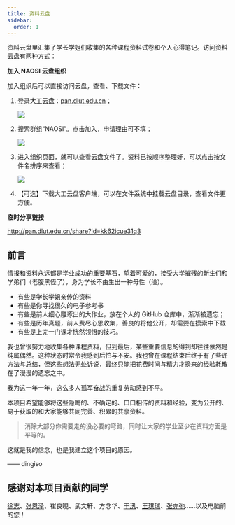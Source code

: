 ```yaml
---
title: 资料云盘
sidebar:
  order: 1
---
```


资料云盘里汇集了学长学姐们收集的各种课程资料试卷和个人心得笔记。访问资料云盘有两种方式：

**加入 NAOSI 云盘组织**

加入组织后可以直接访问云盘，查看、下载文件：

1. 登录大工云盘：[pan.dlut.edu.cn](http://pan.dlut.edu.cn)；

   ![](../../../assets/images/pan1.jpg)

2. 搜索群组“NAOSI”。点击加入，申请理由可不填；

   ![](../../../assets/images/pan2.jpg)

3. 进入组织页面，就可以查看云盘文件了。资料已按顺序整理好，可以点击按文件名排序来查看；

   ![](../../../assets/images/pan3.jpg)

4. 【可选】下载大工云盘客户端，可以在文件系统中挂载云盘目录，查看文件更方便。

**临时分享链接**

http://pan.dlut.edu.cn/share?id=kk62icue31q3

## 前言

情报和资料永远都是学业成功的重要基石，望着可爱的，接受大学摧残的新生们和学弟们（老腹黑怪了），身为学长不由生出一种母性（淦）。

- 有些是学长学姐亲传的资料
- 有些是你寻找很久的电子参考书
- 有些是前人细心雕琢出的大作业，放在个人的 GitHub 仓库中，渐渐被遗忘；
- 有些是历年真题，前人费尽心思收集，善良的将他公开，却需要在摸索中下载
- 有些是上完一门课才恍然领悟的技巧。

我也曾很努力地收集各种课程资料，但到最后，某些重要信息的得到却往往依然是纯属偶然。这种状态时常令我感到后怕与不安。我也曾在课程结束后终于有了些许方法与总结，但这些想法无处诉说，最终只能把花费时间与精力才换来的经验耗散在了漫漫的遗忘之中。

我为这一年一年，这么多人孤军奋战的重复劳动感到不平。

本项目希望能够将这些隐晦的、不确定的、口口相传的资料和经验，变为公开的、易于获取的和大家能够共同完善、积累的共享资料。

> 消除大部分你需要走的没必要的弯路，同时让大家的学业至少在资料方面是平等的。

这就是我的信念，也是我建立这个项目的原因。

—— dingiso

## 感谢对本项目贡献的同学

[徐志](https://github.com/1999John)、[张恩泽](https://github.com/FrancisGrace)、崔良睍、武文轩、方念华、[于汛](https://github.com/JFJ-yx)、[王琪瑞](https://github.com/ChrisWang13)、[张亦弛](https://github.com/Augists)……以及电脑前的您！
